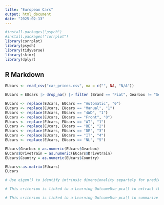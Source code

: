 ```yaml
---
title: "European Cars"
output: html_document
date: "2025-02-13"
---
```


```r
#install.packages("psych")
#install.packages("corrplot")
library(corrplot)
library(psych)
library(tidyverse)
library(skimr)
library(dplyr)
```

## R Markdown

```r
EUcars <- read_csv("car_prices.csv", na = c("", NA, "N/A"))

EUcars = EUcars |> drop_na() |> filter (Brand == "Fiat", Gearbox != "Semi-automatic", Drivetrain != "Rear") |> select(Model,Price,Kilometers,Power, Seats,Doors,Cylinders,Gearbox,Year,Drivetrain,Country)

EUcars <- replace(EUcars, EUcars == "Automatic", "0")
EUcars <- replace(EUcars, EUcars == "Manual", "1")
EUcars <- replace(EUcars, EUcars == "4WD", "1")
EUcars <- replace(EUcars, EUcars == "Front", "0")
EUcars <- replace(EUcars, EUcars == "AT", "1")
EUcars <- replace(EUcars, EUcars == "BE", "2")
EUcars <- replace(EUcars, EUcars == "DE", "3")
EUcars <- replace(EUcars, EUcars == "IT", "4")
EUcars <- replace(EUcars, EUcars == "NL", "5")

EUcars$Gearbox = as.numeric(EUcars$Gearbox)
EUcars$Drivetrain = as.numeric(EUcars$Drivetrain)
EUcars$Country = as.numeric(EUcars$Country)

EUcars<-as.matrix(EUcars)
EUcars
```

```r
# Use eigen() to identify intrinsic dimensionality separtely for predictor and response variables.

```

```r
# This criterion is linked to a Learning OutcomeUse pca() to extract the optimally orthogonally and obliquely rotated loading matrices separately for predictor and response variables

```

```r
# This criterion is linked to a Learning OutcomeUse pca() to summarize and interpret the variance and covariance retained by the selected rotation


```